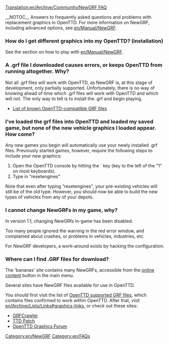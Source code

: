 [[Translation:en/Archive/Community/NewGRF FAQ]]
{{fr/Traduction|en/Archive/Community/NewGRF FAQ|0}}

{{en/Feature|0.4}}
__NOTOC__
Answers to frequently asked questions and problems with replacement graphics in OpenTTD.  For more information on NewGRF, including advanced options, see [[en/Manual/NewGRF]].

===How do I get different graphics into my OpenTTD? (installation)===
See the section on how to play with [[en/Manual/NewGRF]].

===A .grf file I downloaded causes errors, or keeps OpenTTD from running altogether.  Why?===

Not all .grf files will work with OpenTTD, as NewGRF is, at this stage of development, only partially supported.  Unfortunately, there is no way of knowing ahead of time which .grf files will work with OpenTTD and which will not.  The only way to tell is to install the .grf and begin playing.

* [[en/Community/NewGRF/Main Page|List of known OpenTTD-compatible GRF files]]

===I’ve loaded the grf files into OpenTTD and loaded my saved game, but none of the new vehicle graphics I loaded appear.  How come?===

Any new games you begin will automatically use your newly installed .grf files.  Previously started games, however, require the following steps to include your new graphics:

# Open the OpenTTD console by hitting the ` key (key to the left of the "1" on most keyboards).
# Type in “resetengines"

Note that even after typing “resetengines", your pre-existing vehicles will still be of the old type.  However, you should now be able to build the new types of vehicles from any of your depots.

===I cannot change NewGRFs in my game, why?===
In version 1.1, changing NewGRfs in-game has been disabled.

Too many people ignored the warning in the red error window, and complained about crashes, or problems in vehicles, industries, etc.

For NewGRF developers, a work-around exists by hacking the configuration.


===Where can I find .GRF files for download?===

The 'bananas' site contains many NewGRFs, accessible from the [[en/Manual/Online content|online content]] button in the main menu.

Several sites have NewGRF files available for use in OpenTTD.

You should first visit the list of [[en/Community/NewGRF/Main Page|OpenTTD supported GRF files]], which contains files confirmed to work within OpenTTD.  After that, visit [[en/Archive/Lists/Links#graphics-links]], or check out these sites:

* [http://grfcrawler.tt-forums.net/ GRFCrawler]
* [http://www.ttdpatch.net/newgrf.html TTD Patch]
* [http://www.tt-forums.net/viewforum.php?f=36 OpenTTD Graphics Forum]



[[Category:en/NewGRF]]
[[Category:en/FAQs]]